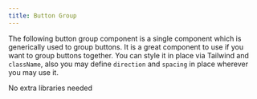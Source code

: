```yaml
---
title: Button Group
---
```


The following button group component is a single component which is generically used to group buttons. It is a great component to use if you want to group buttons together. You can style it in place via Tailwind and `className`, also you may define `direction` and `spacing` in place wherever you may use it.




<Tabs>
  <TabItem label="Libraries Installation">
    No extra libraries needed
  </TabItem>
  <TabItem label="Usage"><Code code={buttonGroupApp} lang="jsx" title="App.jsx" /></TabItem>
  <TabItem label="Component"><Code code={buttonGroup} lang="jsx" title="buttonGroup.jsx" /></TabItem>
</Tabs>